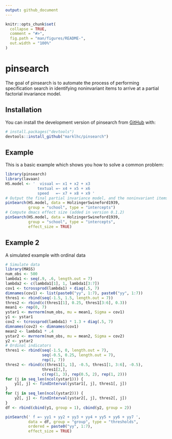```yaml
---
output: github_document
---
```


<!-- README.md is generated from README.Rmd. Please edit that file -->

```r
knitr::opts_chunk$set(
  collapse = TRUE,
  comment = "#>",
  fig.path = "man/figures/README-",
  out.width = "100%"
)
```

# pinsearch

<!-- badges: start -->
<!-- badges: end -->

The goal of pinsearch is to automate the process of performing specification search in identifying noninvariant items to arrive at a partial factorial invariance model. 

## Installation

<!-- You can install the released version of pinsearch from [CRAN](https://CRAN.R-project.org) with: -->

<!-- ``` r -->
<!-- install.packages("pinsearch") -->
<!-- ``` -->

<!-- And the development version from [GitHub](https://github.com/) with: -->

You can install the development version of pinsearch from [GitHub](https://github.com/) with:

``` r
# install.packages("devtools")
devtools::install_github("marklhc/pinsearch")
```
## Example

This is a basic example which shows you how to solve a common problem:

```r
library(pinsearch)
library(lavaan)
HS.model <- '  visual =~ x1 + x2 + x3
              textual =~ x4 + x5 + x6
              speed   =~ x7 + x8 + x9 '
# Output the final partial invariance model, and the noninvariant items
pinSearch(HS.model, data = HolzingerSwineford1939, 
          group = "school", type = "intercepts")
# Compute dmacs effect size (added in version 0.1.2)
pinSearch(HS.model, data = HolzingerSwineford1939, 
          group = "school", type = "intercepts",
          effect_size = TRUE)
```

## Example 2

A simulated example with ordinal data

```r
# Simulate data
library(MASS)
num_obs <- 500
lambda1 <- seq(.9, .6, length.out = 7)
lambda2 <- c(lambda1[1], 1, lambda1[3:7])
cov1 <- tcrossprod(lambda1) + diag(.5, 7)
dimnames(cov1) <- list(paste0("yy", 1:7), paste0("yy", 1:7))
thres1 <- rbind(seq(-1.5, 1.5, length.out = 7))
thres2 <- rbind(c(thres1[1], 0.25, thres1[3:6], 0.3))
mean1 <- rep(0, 7)
ystar1 <- mvrnorm(num_obs, mu = mean1, Sigma = cov1)
y1 <- ystar1
cov2 <- tcrossprod(lambda1) * 1.3 + diag(.5, 7)
dimnames(cov2) <- dimnames(cov1)
mean2 <- lambda1 * .4
ystar2 <- mvrnorm(num_obs, mu = mean2, Sigma = cov2)
y2 <- ystar2
# Ordinal indicators
thres1 <- rbind(seq(-1.5, 0, length.out = 7),
                seq(-0.5, 0.25, length.out = 7),
                rep(1, 7))
thres2 <- rbind(c(thres1[1, 1], -0.5, thres1[1, 3:6], -0.5),
                thres1[2,],
                c(rep(1, 3), rep(0.5, 2), rep(1, 2)))
for (j in seq_len(ncol(ystar1))) {
    y1[, j] <- findInterval(ystar1[, j], thres1[, j])
}
for (j in seq_len(ncol(ystar2))) {
    y2[, j] <- findInterval(ystar2[, j], thres2[, j])
}
df <- rbind(cbind(y1, group = 1), cbind(y2, group = 2))
```

```r
pinSearch(' f =~ yy1 + yy2 + yy3 + yy4 + yy5 + yy6 + yy7 ',
          data = df, group = "group", type = "thresholds",
          ordered = paste0("yy", 1:7),
          effect_size = TRUE)
```



